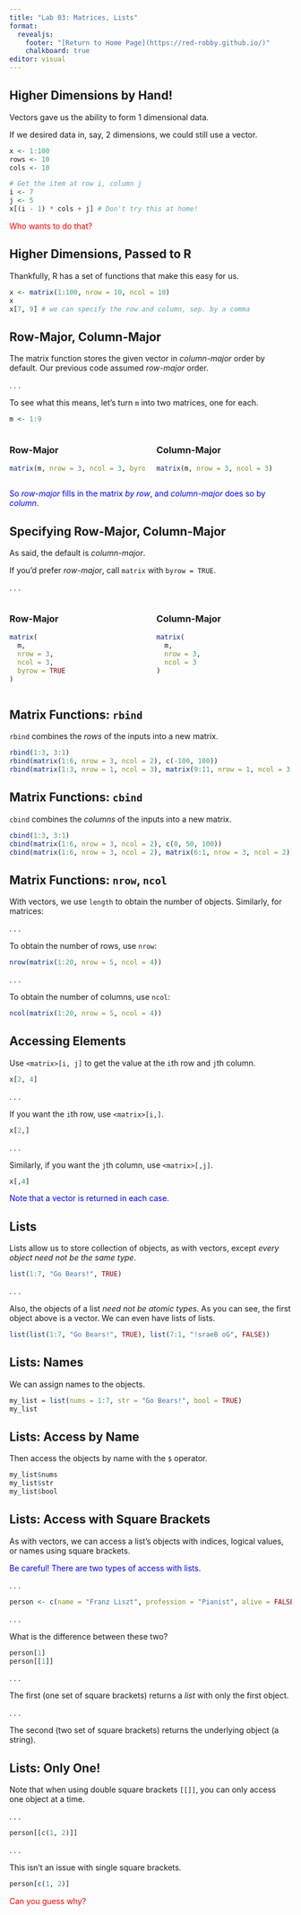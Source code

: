 ```yaml
---
title: "Lab 03: Matrices, Lists"
format: 
  revealjs:
    footer: "[Return to Home Page](https://red-robby.github.io/)"
    chalkboard: true
editor: visual
---
```


## Higher Dimensions by Hand!

Vectors gave us the ability to form 1 dimensional data. 

If we desired data in, say, 2 dimensions, we could still use a vector.

```r
x <- 1:100
rows <- 10
cols <- 10

# Get the item at row i, column j
i <- 7
j <- 5
x[(i - 1) * cols + j] # Don't try this at home!
```
::: {.fragment .fade-right}
::: {style="color: red;"}
Who wants to do that?
:::
:::

## Higher Dimensions, Passed to R

Thankfully, R has a set of functions that make this easy for us. 

```r
x <- matrix(1:100, nrow = 10, ncol = 10)
x
x[7, 9] # we can specify the row and column, sep. by a comma
```

## Row-Major, Column-Major

The matrix function stores the given vector in _column-major_ order by default. 
Our previous code assumed _row-major_ order. 

. . .

To see what this means, let's turn ``m`` into two matrices, one for each.

```r
m <- 1:9
```

::: columns

::: {.column  width="50%"}

### Row-Major

```r
matrix(m, nrow = 3, ncol = 3, byrow = TRUE)
```
:::

::: {.column  width="50%"}
### Column-Major

```r
matrix(m, nrow = 3, ncol = 3)
```

:::

:::

::: {.fragment .fade-up}
::: {style="color: blue;"}
So _row-major_ fills in the matrix _by row_, and _column-major_ does so by _column_.
:::
:::

## Specifying Row-Major, Column-Major

As said, the default is _column-major_. 

If you'd prefer _row-major_, call ``matrix`` with ``byrow = TRUE``.

. . .

::: columns

::: {.column  width="50%"}

### Row-Major

```r
matrix(
  m, 
  nrow = 3, 
  ncol = 3, 
  byrow = TRUE
)
```
:::

::: {.column  width="50%"}
### Column-Major

```r
matrix(
  m, 
  nrow = 3, 
  ncol = 3
)
```

:::

:::

## Matrix Functions: ``rbind``

``rbind`` combines the _rows_ of the inputs into a new matrix. 

```r
rbind(1:3, 3:1)
rbind(matrix(1:6, nrow = 3, ncol = 2), c(-100, 100))
rbind(matrix(1:3, nrow = 1, ncol = 3), matrix(9:11, nrow = 1, ncol = 3))
```

## Matrix Functions: ``cbind``

``cbind`` combines the _columns_ of the inputs into a new matrix. 

```r
cbind(1:3, 3:1)
cbind(matrix(1:6, nrow = 3, ncol = 2), c(0, 50, 100))
cbind(matrix(1:6, nrow = 3, ncol = 2), matrix(6:1, nrow = 3, ncol = 2))
```

## Matrix Functions: ``nrow``, ``ncol``

With vectors, we use ``length`` to obtain the number of objects. Similarly, for matrices:

. . .

To obtain the number of rows, use ``nrow``:

```r
nrow(matrix(1:20, nrow = 5, ncol = 4))
```
. . .

To obtain the number of columns, use ``ncol``:

```r
ncol(matrix(1:20, nrow = 5, ncol = 4))
```

## Accessing Elements

Use ``<matrix>[i, j]`` to get the value at the ``i``th row and ``j``th column.

```r
x[2, 4]
```

. . .

If you want the ``i``th row, use ``<matrix>[i,]``.

```r
x[2,]
```

. . .

Similarly, if you want the ``j``th column, use ``<matrix>[,j]``.
```r
x[,4]
```

::: {.fragment .fade-right}
::: {style="color: blue;"}
Note that a vector is returned in each case.
:::
:::

## Lists

Lists allow us to store collection of objects, as with vectors, except _every object_
_need not be the same type_. 

```r
list(1:7, "Go Bears!", TRUE)
```

. . .

Also, the objects of a list _need not be atomic types_. As you can see, 
the first object above is a vector. We can even have lists of lists.

```r
list(list(1:7, "Go Bears!", TRUE), list(7:1, "!sraeB oG", FALSE))
```


## Lists: Names

We can assign names to the objects. 

```r
my_list = list(nums = 1:7, str = "Go Bears!", bool = TRUE)
my_list
```

## Lists: Access by Name

Then access the objects by name with the ``$`` operator.

```r
my_list$nums
my_list$str
my_list$bool
```

## Lists: Access with Square Brackets

As with vectors, we can access a list's objects with indices, logical values, 
or names using square brackets.

::: {.fragment .fade-right}
::: {style="color: blue;"}
Be careful! There are two types of access with lists.
:::
:::

. . .

```r
person <- c(name = "Franz Liszt", profession = "Pianist", alive = FALSE)
```

. . .

What is the difference between these two?   

```r
person[1]
person[[1]]
```

. . .

The first (one set of square brackets) returns a _list_ with only the first object.

. . .

The second (two set of square brackets) returns the underlying object (a string).

## Lists: Only One!

Note that when using double square brackets ``[[]]``, you can only access one 
object at a time. 

. . .

```r
person[[c(1, 2)]]
```

. . .

This isn't an issue with single square brackets.

```r
person[c(1, 2)]
```

::: {.fragment .fade-up}
::: {style="color: red"}
Can you guess why?
:::
:::